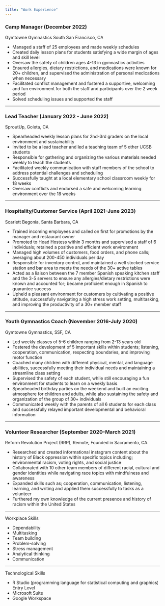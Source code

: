 ```yaml
---
title: "Work Experience"
---
```


<body>
  <h3>Camp Manager (December 2022)</h3>
  Gymtowne Gymnastics South San Francisco, CA
    <ul>
      <li>Managed a staff of 25 employees and made weekly schedules</li>
      <li>Created daily lesson plans for students satisfying a wide margin of ages and skill level</li>
      <li>Oversaw the safety of children ages 4-13 in gymnastics activities</li>
      <li>Ensured allergies, dietary restrictions, and medications were known for 20+ children, and supervised the administration of personal medications when necessary</li>
      <li>Facilitated conflict management and fostered a supportive, welcoming and fun environment for both the staff and participants over the 2 week period</li>
      <li>Solved scheduling issues and supported the staff</li>
    </ul>
</body>

--------

<body>
  <h3>Lead Teacher (January 2022 - June 2022)</h3>
  SproutUp, Goleta, CA
    <ul>
      <li>Spearheaded weekly lesson plans for 2nd-3rd graders on the local environment and sustainability</li>
      <li>Invited to be a lead teacher and led a teaching team of 5 other UCSB students</li>
      <li>Responsible for gathering and organizing the various materials needed weekly to teach the students</li>
      <li>Facilitated weekly communication with staff members of the school to address potential challenges and scheduling</li>
      <li>Successfully taught at a local elementary school classroom weekly for 18 weeks</li>
      <li>Oversaw conflicts and endorsed a safe and welcoming learning environment over the 18 weeks
</li>
    </ul>
</body>

-------

<body>
  <h3>Hospitality/Customer Service (April 2021-June 2023)</h3>
 Scarlett Begonia, Santa Barbara, CA
    <ul>
      <li>Trained incoming employees and called on first for promotions by the manager and restaurant owner</li>
      <li>Promoted to Head Hostess within 3 months and supervised a staff of 6 individuals; retained a positive and efficient work environment</li>
      <li>Managed high volumes of customers, food orders, and phone calls; averaging about 200-450 individuals per day</li>
      <li>Responsible for inventory control, and maintained a well stocked service station and bar area to meets the needs of the 30+ active tables</li>
      <li>Acted as a liaison between the 7 member Spanish speaking kitchen staff and the 3-5 servers to ensure any allergies/dietary restrictions were known and accounted for; became proficient enough in Spanish to guarantee success</li>
      <li>Upheld a pleasant environment for customers by cultivating a positive attitude, successfully navigating a high stress work setting, multitasking, and improving the productivity of a 30+ member staff</li>
    </ul>
</body>

-------

<body>
  <h3>Youth Gymnastics Coach (November 2016-July 2020)</h3>
  Gymtowne Gymnastics, SSF, CA
    <ul>
      <li>Led weekly classes of 5-6 children ranging from 2-13 years old</li>
      <li>Fostered the development of 5 important skills within students; listening, cooperation, communication, respecting boundaries, and improving motor function</li>
      <li>Coached many children with different physical, mental, and language abilities, successfully meeting their individual needs and maintaining a streamline class setting</li>
      <li>Supervised the safety of each student, while still encouraging a fun environment for students to learn on a weekly basis</li>
      <li>Spearheaded birthday parties on the weekend and built an exciting atmosphere for children and adults, while also sustaining the safety and organization of the group of 30+ individuals</li>
      <li>Communicated weekly with the parents of all 6 students for each class and successfully relayed important developmental and behavioral information</li>
    </ul>
</body>

-------

<body>
  <h3>Volunteer Researcher (September 2020-March 2021)</h3>
 Reform Revolution Project (RRP), Remote, Founded in Sacramento, CA
    <ul>
      <li>Researched and created informational instagram content about the history of Black oppression within specific topics including; environmental racism, voting rights, and social justice</li>
      <li>Collaborated with 10 other team members of different racial, cultural and gender identities while navigating race topics with mindfulness and awareness</li>
      <li>Expanded skills such as; cooperation, communication, listening, learning, and writing and applied them successfully to tasks as a volunteer</li>
      <li>Furthered my own knowledge of the current presence and history of racism within the United States</li>
    </ul>
</body>

-----------

Workplace Skills
    <ul>
      <li>Dependability</li>
      <li>Multitasking</li>
      <li>Team building</li>
      <li>Problem-solving</li>
      <li>Stress management</li>
      <li>Analytical thinking</li>
      <li>Communication</li>
      </ul>
</body>

----------

Technological Skills
    <ul>
      <li>R Studio (programming language for statistical computing and graphics) Entry Level</li>
      <li>Microsoft Suite</li>
      <li>Google Workspace</ul>
</body>